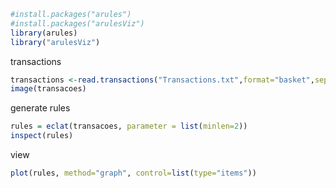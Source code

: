 ```r
#install.packages("arules")
#install.packages("arulesViz")
library(arules)
library("arulesViz")
```
transactions
```r
transactions <-read.transactions("Transactions.txt",format="basket",sep=",")
image(transacoes)
```
generate rules 
```r
rules = eclat(transacoes, parameter = list(minlen=2))
inspect(rules)
```
view 
```r
plot(rules, method="graph", control=list(type="items"))
```

